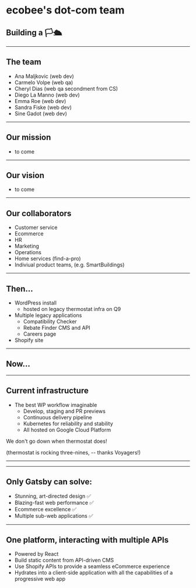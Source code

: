 

<Head>
    <title>ecobee's dot-com team -- building a flagship</title>
</Head>

# ecobee's dot-com team
## Building a 🏳🛳

---

## The team
<ul>
    <Appear>
        <li>Ana Maljkovic (web dev)</li>
        <li>Carmelo Volpe (web qa)</li>
        <li>Cheryl Dias (web qa secondment from CS)</li>
        <li>Diego La Manno (web dev)</li>
        <li>Emma Roe (web dev)</li>
        <li>Sandra Fiske (web dev)</li>
        <li>Sine Gadot (web dev)</li>
    </Appear>
</ul>

---
## Our mission
- to come
---
## Our vision
- to come
---
## Our collaborators

- Customer service
- Ecommerce
- HR 
- Marketing
- Operations
- Home services (find-a-pro)
- Indiviual product teams, (e.g. SmartBuildings)

---

## Then...

- WordPress install 
    - hosted on legacy thermostat infra on Q9
- Multiple legacy applications
    - Compatibility Checker 
    - Rebate Finder CMS and API
    - Careers page
- Shopify site
---
## Now...
---
## Current infrastructure
- The best WP workflow imaginable
    - Develop, staging and PR previews 
    - Continuous delivery pipeline
    - Kubernetes for reliability and stability
    - All hosted on Google Cloud Platform 

<Appear>
    <p>We don't go down when thermostat does!</p>
    <p>(thermostat is rocking three-nines,  -- thanks Voyagers!)</p>
</Appear>

---  
<!-- Diego take it away... some suggested content: -->

---

## Only Gatsby can solve:

<ul>
    <Appear>
        <li>Stunning, art-directed design ✅</li>
        <li>Blazing-fast web performance ✅</li>
        <li>Ecommerce excellence ✅</li>
        <li>Multiple sub-web applications ✅</li>
    </Appear>
</ul>

---

## One platform, interacting with multiple APIs 

- Powered by React
- Build static content from API-driven CMS
- Use Shopify APIs to provide a seamless eCommerce experience
- Hydrates into a client-side application with all the capabilities of a progressive web app